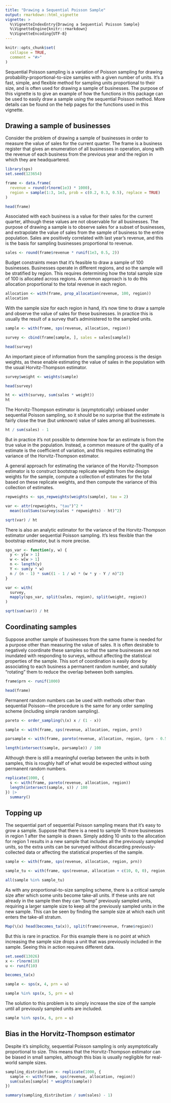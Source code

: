 ```yaml
---
title: "Drawing a Sequential Poisson Sample"
output: rmarkdown::html_vignette
vignette: >
  %\VignetteIndexEntry{Drawing a Sequential Poisson Sample}
  %\VignetteEngine{knitr::rmarkdown}
  %\VignetteEncoding{UTF-8}
---
```


```r
knitr::opts_chunk$set(
  collapse = TRUE,
  comment = "#>"
)
```

Sequential Poisson sampling is a variation of Poisson sampling for drawing probability-proportional-to-size samples with a given number of units. It's a fast, simple, and flexible method for sampling units proportional to their size, and is often used for drawing a sample of businesses. The purpose of this vignette is to give an example of how the functions in this package can be used to easily draw a sample using the sequential Poisson method. More details can be found on the help pages for the functions used in this vignette.

## Drawing a sample of businesses

Consider the problem of drawing a sample of businesses in order to measure the value of sales for the current quarter. The frame is a business register that gives an enumeration of all businesses in operation, along with the revenue of each business from the previous year and the region in which they are headquartered.

```r
library(sps)
set.seed(123654)

frame <- data.frame(
  revenue = round(rlnorm(1e3) * 1000),
  region = sample(1:3, 1e3, prob = c(0.2, 0.3, 0.5), replace = TRUE)
)

head(frame)
```

Associated with each business is a value for their sales for the current quarter, although these values are not observable for all businesses. The purpose of drawing a sample is to observe sales for a subset of businesses, and extrapolate the value of sales from the sample of business to the entire population. Sales are positively correlated with last year's revenue, and this is the basis for sampling businesses proportional to revenue.

```r
sales <- round(frame$revenue * runif(1e3, 0.5, 2))
```

Budget constraints mean that it's feasible to draw a sample of 100 businesses. Businesses operate in different regions, and so the sample will be stratified by region. This requires determining how the total sample size of 100 is allocated across regions. A common approach is to do this allocation proportional to the total revenue in each region.

```r
allocation <- with(frame, prop_allocation(revenue, 100, region))
allocation
```

With the sample size for each region in hand, it's now time to draw a sample and observe the value of sales for these businesses. In practice this is usually the result of a survey that's administered to the sampled units.

```r
sample <- with(frame, sps(revenue, allocation, region))

survey <- cbind(frame[sample, ], sales = sales[sample])

head(survey)
```

An important piece of information from the sampling process is the design weights, as these enable estimating the value of sales in the population with the usual Horvitz-Thompson estimator.

```r
survey$weight <- weights(sample)

head(survey)
```

```r
ht <- with(survey, sum(sales * weight))
ht
```

The Horvitz-Thompson estimator is (asymptotically) unbiased under sequential Poisson sampling, so it should be no surprise that the estimate is fairly close the true (but unknown) value of sales among all businesses.

```r
ht / sum(sales) - 1
```

But in practice it's not possible to determine how far an estimate is from the true value in the population. Instead, a common measure of the quality of a estimate is the coefficient of variation, and this requires estimating the variance of the Horvitz-Thompson estimator.

A general approach for estimating the variance of the Horvitz-Thompson estimator is to construct bootstrap replicate weights from the design weights for the sample, compute a collection of estimates for the total based on these replicate weights, and then compute the variance of this collection of estimates. 

```r
repweights <- sps_repweights(weights(sample), tau = 2)

var <- attr(repweights, "tau")^2 *
  mean((colSums(survey$sales * repweights) - ht)^2)

sqrt(var) / ht
```

There is also an analytic estimator for the variance of the Horvitz-Thompson estimator under sequential Poisson sampling. It's less flexible than the bootstrap estimator, but is more precise.

```r
sps_var <- function(y, w) {
  y <- y[w > 1]
  w <- w[w > 1]
  n <- length(y)
  Y <- sum(y * w)
  n / (n - 1) * sum((1 - 1 / w) * (w * y - Y / n)^2)
}

var <- with(
  survey,
  mapply(sps_var, split(sales, region), split(weight, region))
)

sqrt(sum(var)) / ht
```

## Coordinating samples

Suppose another sample of businesses from the same frame is needed for a purpose other than measuring the value of sales. It is often desirable to negatively coordinate these samples so that the same businesses are not inundated with responding to surveys, without affecting the statistical properties of the sample. This sort of coordination is easily done by associating to each business a permanent random number, and suitably "rotating" them to reduce the overlap between both samples.

```r
frame$prn <- runif(1000)

head(frame)
```

Permanent random numbers can be used with methods other than sequential Poisson---the procedure is the same for any order sampling scheme (including simple random sampling).

```r
pareto <- order_sampling(\(x) x / (1 - x))

sample <- with(frame, sps(revenue, allocation, region, prn))

parsample <- with(frame, pareto(revenue, allocation, region, (prn - 0.5) %% 1))

length(intersect(sample, parsample)) / 100
```

Although there is still a meaningful overlap between the units in both samples, this is roughly half of what would be expected without using permanent random numbers.

```r
replicate(1000, {
  s <- with(frame, pareto(revenue, allocation, region))
  length(intersect(sample, s)) / 100
}) |>
  summary()
```

## Topping up

The sequential part of sequential Poisson sampling means that it's easy to grow a sample. Suppose that there is a need to sample 10 more businesses in region 1 after the sample is drawn. Simply adding 10 units to the allocation for region 1 results in a new sample that includes all the previously sampled units, so the extra units can be surveyed without discarding previously-collected data or affecting the statistical properties of the sample.

```r
sample <- with(frame, sps(revenue, allocation, region, prn))

sample_tu <- with(frame, sps(revenue, allocation + c(10, 0, 0), region, prn))

all(sample %in% sample_tu)
```

As with any proportional-to-size sampling scheme, there is a critical sample size after which some units become take-all units. If these units are not already in the sample then they can "bump" previously sampled units, requiring a larger sample size to keep all the previously sampled units in the new sample. This can be seen by finding the sample size at which each unit enters the take-all stratum.

```r
Map(\(x) head(becomes_ta(x)), split(frame$revenue, frame$region))
```

But this is rare in practice. For this example there is no point at which increasing the sample size drops a unit that was previously included in the sample. Seeing this in action requires different data.

```r
set.seed(13026)
x <- rlnorm(10)
u <- runif(10)

becomes_ta(x)

sample <- sps(x, 4, prn = u)

sample %in% sps(x, 5, prn = u)
```

The solution to this problem is to simply increase the size of the sample until all previously sampled units are included.

```r
sample %in% sps(x, 6, prn = u)
```

## Bias in the Horvitz-Thompson estimator

Despite it's simplicity, sequential Poisson sampling is only asymptotically proportional to size. This means that the Horvitz-Thompson estimator can be biased in small samples, although this bias is usually negligible for real-world sample sizes.

```r
sampling_distribution <- replicate(1000, {
  sample <- with(frame, sps(revenue, allocation, region))
  sum(sales[sample] * weights(sample))
})

summary(sampling_distribution / sum(sales) - 1)
```
